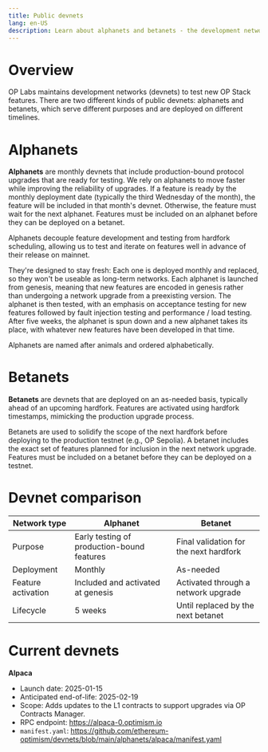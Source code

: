 ```yaml
---
title: Public devnets 
lang: en-US
description: Learn about alphanets and betanets - the development networks for testing upcoming OP Stack releases. 
---
```


# Overview 

OP Labs maintains development networks (devnets) to test new OP Stack features.
There are two different kinds of public devnets: alphanets and betanets, which serve different purposes and are deployed on different timelines. 

# Alphanets 

**Alphanets** are monthly devnets that include production-bound protocol upgrades that are ready for testing. 
We rely on alphanets to move faster while improving the reliability of upgrades. 
If a feature is ready by the monthly deployment date (typically the third Wednesday of the month), the feature will be included in that month's devnet. 
Otherwise, the feature must wait for the next alphanet. 
Features must be included on an alphanet before they can be deployed on a betanet.

Alphanets decouple feature development and testing from hardfork scheduling, allowing us to test and iterate on features well in advance of their release on mainnet.

They're designed to stay fresh: Each one is deployed monthly and replaced, so they won't be useable as long-term networks. 
Each alphanet is launched from genesis, meaning that new features are encoded in genesis rather than undergoing a network upgrade from a preexisting version. 
The alphanet is then tested, with an emphasis on acceptance testing for new features followed by fault injection testing and performance / load testing. 
After five weeks, the alphanet is spun down and a new alphanet takes its place, with whatever new features have been developed in that time. 

Alphanets are named after animals and ordered alphabetically.

# Betanets 

**Betanets** are devnets that are deployed on an as-needed basis, typically ahead of an upcoming hardfork. 
Features are activated using hardfork timestamps, mimicking the production upgrade process.

Betanets are used to solidify the scope of the next hardfork before deploying to the production testnet (e.g., OP Sepolia). 
A betanet includes the exact set of features planned for inclusion in the next network upgrade.
Features must be included on a betanet before they can be deployed on a testnet.

# Devnet comparison

| Network type       | Alphanet                                   | Betanet                                |
| ------------------ | -------------------------------------------| -------------------------------------- |
| Purpose            | Early testing of production-bound features | Final validation for the next hardfork |
| Deployment         | Monthly                                    | As-needed                              |
| Feature activation | Included and activated at genesis          | Activated through a network upgrade    |
| Lifecycle          | 5 weeks                                    | Until replaced by the next betanet     |


# Current devnets 

**Alpaca** 
  * Launch date: 2025-01-15
  * Anticipated end-of-life: 2025-02-19
  * Scope: Adds updates to the L1 contracts to support upgrades via OP Contracts Manager.
  * RPC endpoint: <https://alpaca-0.optimism.io>
  * `manifest.yaml`: <https://github.com/ethereum-optimism/devnets/blob/main/alphanets/alpaca/manifest.yaml>

